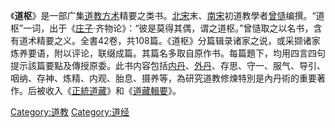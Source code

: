 {{道教}}

《'''道枢'''》是一部广集[[道教|道教]][[方术|方术]]精要之类书。[[北宋|北宋]]末、[[南宋|南宋]]初道教學者[[曾慥|曾慥]]编撰。“道枢”一词，出于《[[庄子|庄子]]·齐物论》：“彼是莫得其偶，谓之道枢。”曾慥取之以名书，含有道术精要之义。全書42卷，共108篇。《道枢》分篇辑录诸家之说，或采撷诸家炼养要语，附以评论，联缀成篇。其篇名多取自原作书。每篇題下，均用四言四句提示該篇要點及傳授原委。此书内容包括[[内丹|内丹]]、[[外丹|外丹]]、存思、守一、服气、导引、咽纳、存神、炼精、内观、胎息、摄养等，為研究道教修煉特別是內丹術的重要著作。后被收入《[[正統道藏|正統道藏]]》和《[[道藏輯要|道藏輯要]]》。

{{维基文库}}

[[Category:道教|Category:道教]]
[[Category:道经|Category:道经]]